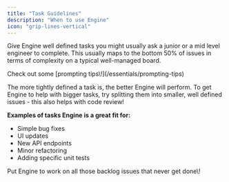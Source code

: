 ```yaml
---
title: "Task Guidelines"
description: "When to use Engine"
icon: "grip-lines-vertical"
---
```


Give Engine well defined tasks you might usually ask a junior or a mid level engineer to complete. This usually maps to the bottom 50% of issues in terms of complexity on a typical well-managed board.

<Note>
  Check out some [prompting tips\!](/essentials/prompting-tips)
</Note>

The more tightly defined a task is, the better Engine will perform. To get Engine to help with bigger tasks, try splitting them into smaller, well defined issues - this also helps with code review\!

**Examples of tasks Engine is a great fit for:** 

- Simple bug fixes
- UI updates
- New API endpoints
- Minor refactoring
- Adding specific unit tests

<Check>
  Put Engine to work on all those backlog issues that never get done\!
</Check>